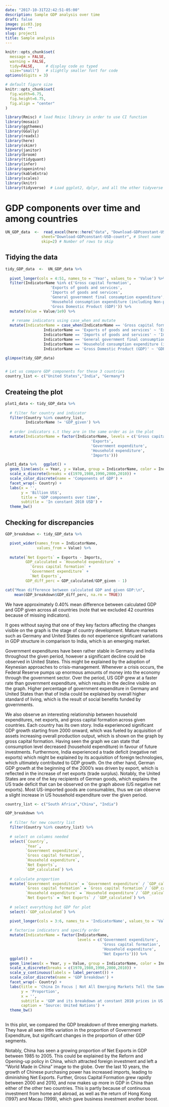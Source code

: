 ```yaml
---
date: "2017-10-31T22:42:51-05:00"
description: Sample GDP analysis over time
draft: false
image: pic03.jpg
keywords: ""
slug: project1
title: Sample analysis   
---
```



```r
knitr::opts_chunk$set(
  message = FALSE, 
  warning = FALSE, 
  tidy=FALSE,     # display code as typed
  size="small")   # slightly smaller font for code
options(digits = 3)

# default figure size
knitr::opts_chunk$set(
  fig.width=6.75, 
  fig.height=6.75,
  fig.align = "center"
)
```


```r
library(Rmisc) # load Rmisc library in order to use CI function
library(mosaic)
library(ggthemes)
library(GGally)
library(readxl)
library(here)
library(skimr)
library(janitor)
library(broom)
library(tidyquant)
library(infer)
library(openintro)
library(kableExtra)
library(scales)
library(knitr)
library(tidyverse)  # Load ggplot2, dplyr, and all the other tidyverse packages
```


# GDP components over time and among countries



```r

UN_GDP_data  <-  read_excel(here::here("data", "Download-GDPconstant-USD-countries.xls"), # Excel filename
                sheet="Download-GDPconstant-USD-countr", # Sheet name
                skip=2) # Number of rows to skip

```

## Tidying the data

```r

tidy_GDP_data  <-  UN_GDP_data %>% 
  
  pivot_longer(cols = 4:51, names_to = 'Year', values_to = 'Value') %>% 
  filter(IndicatorName %in% c('Gross capital formation',
                    'Exports of goods and services',
                    'Imports of goods and services',
                    'General government final consumption expenditure',
                    'Household consumption expenditure (including Non-profit institutions serving households)',
                    'Gross Domestic Product (GDP)')) %>%
  mutate(Value = Value/1e9) %>% 
  
   # rename indicators using case_when and mutate
  mutate(IndicatorName = case_when(IndicatorName == 'Gross capital formation' ~ 'Gross capital formation',
                 IndicatorName == 'Exports of goods and services' ~ 'Exports',
                 IndicatorName == 'Imports of goods and services' ~ 'Imports',
                 IndicatorName == 'General government final consumption expenditure' ~ 'Government expenditure',
                 IndicatorName == 'Household consumption expenditure (including Non-profit institutions serving households)' ~ 'Household expenditure',
                 IndicatorName == 'Gross Domestic Product (GDP)' ~ 'GDP_given'))

glimpse(tidy_GDP_data)


# Let us compare GDP components for these 3 countries
country_list <- c("United States","India", "Germany")

```
## Createing the plot


```r

plot1_data <- tidy_GDP_data %>% 
  
  # filter for country and indicator
  filter(Country %in% country_list,
         IndicatorName != 'GDP_given') %>% 
  
  # order indicators s.t they are in the same order as in the plot
  mutate(IndicatorName = factor(IndicatorName, levels = c('Gross capital formation',
                                      'Exports',
                                      'Government expenditure',
                                      'Household expenditure',
                                      'Imports')))  

plot1_data %>%   ggplot() +
  geom_line(aes(x = Year, y = Value, group = IndicatorName, color = IndicatorName), size = 0.8) +
  scale_x_discrete(breaks = c(1970,1980,1990,2000,2010)) +
  scale_color_discrete(name = 'Components of GDP') +
  facet_wrap(~ Country) +
  labs(x = '',
       y = 'Billion US$',
       title = 'GDP components over time',
       subtitle = 'In constant 2010 USD') +
  theme_bw()

```

## Checking for discrepancies



```r

GDP_breakdown <- tidy_GDP_data %>% 

  pivot_wider(names_from = IndicatorName,
              values_from = Value) %>% 
  
  mutate(`Net Exports` = Exports - Imports,
         GDP_calculated = `Household expenditure` + 
           `Gross capital formation` +
           `Government expenditure` +
           `Net Exports`,
         GDP_diff_perc = GDP_calculated/GDP_given - 1)

```



```r

cat("Mean difference between calculated GDP and given GDP:\n",
    mean(GDP_breakdown$GDP_diff_perc, na.rm = TRUE))

```

We have approximately 0.40% mean difference between calculated GDP and GDP given across all countries (note that we excluded 42 countries because of missing indicators).


It goes without saying that one of they key factors affecting the changes visible on the graph is the stage of country development. Mature markets such as Germany and United States do not experience significant variations in GDP structure in comparison to India, which is an emerging market. 

Government expenditures have been rather stable in Germany and India throughout the given period, however a significant decline could be observed in United States. This might be explained by the adoption of Keynesian approaches to crisis-management. Whenever a crisis occurs, the Federal Reserve pumps up enormous amounts of money into the economy through the government sector. Over the period, US GDP grew at a faster rate than government expenditure, which results in the decline visible on the graph. Higher percentage of government expenditure in Germany and United States than that of India could be explained by overall higher standard of living, which is the result of social benefits funded by governments.

We also observe an interesting relationship between household expenditures, net exports, and gross capital formation across given countries. Each country has its own story. India experienced significant GDP growth starting from 2000 onward, which was fueled by acquisition of assets increasing overall production output, which is shown on the graph by gross capital formation. Having seen the graph we can state that consumption level decreased (household expenditure) in favour of future investments. Furthermore, India experienced a trade deficit (negative net exports) which might be explained by its acquisition of foreign technologies, which ultimately contributed to GDP growth. On the other hand, German GDP growth at the beginning of the 2000's was driven by export, which is reflected in the increase of net exports (trade surplus). Notably, the United States are one of the key recipients of German goods, which explains the US trade deficit that can be observed on the graph above (US negative net exports). Most US-imported goods are consumables, thus we can observe a slight increase in US household expenditure over the given period. 



```r

country_list <- c("South Africa","China", "India")

GDP_breakdown %>% 
  
  # filter for new country list 
  filter(Country %in% country_list) %>% 
  
  # select on columns needed
  select(`Country`,
         `Year`,
         `Government expenditure`,
         `Gross capital formation`,
         `Household expenditure`,
         `Net Exports`,
         `GDP_calculated`) %>%
  
  # calculate proportion
  mutate(`Government expenditure` = `Government expenditure` / `GDP_calculated`,
         `Gross capital formation` = `Gross capital formation`/ `GDP_calculated`,
         `Household expenditure` = `Household expenditure`/ `GDP_calculated`,
         `Net Exports` = `Net Exports` / `GDP_calculated`) %>% 
  
  # select everything but GDP for plot
  select(-`GDP_calculated`) %>% 

  pivot_longer(cols = 3:6, names_to = 'IndicatorName', values_to = 'Value') %>% 
  
  # factorise indicators and specify order 
  mutate(IndicatorName = factor(IndicatorName, 
                                levels = c('Government expenditure',
                                           'Gross capital formation',
                                           'Household expenditure',
                                           'Net Exports'))) %>% 
  ggplot() +
  geom_line(aes(x = Year, y = Value, group = IndicatorName, color = IndicatorName), size = 0.8)+
  scale_x_discrete(breaks = c(1970,1980,1990,2000,2010)) +
  scale_y_continuous(labels = label_percent()) +
  scale_color_discrete(name = 'GDP breakdown') +
  facet_wrap(~ Country) +
  labs(title = 'China In Focus | Not All Emerging Markets Tell the Same Story',
       y = 'Proportion',
       x = '',
       subtitle = 'GDP and its breakdown at constant 2010 prices in US Dollars',
       caption = 'Source: United Nations') +
  theme_bw()
  
```
In this plot, we compared the GDP breakdown of three emerging markets. They have all seen little variation in the proportion of Government Expenditure, but significant changes in the proportion of other GDP segments. 

Notably, China has seen a growing proportion of Net Exports in GDP between 1985 to 2005. This could be explained by the Reform and Opening-up policy in China, which attracted foreign investment and left a "World Made in China" image to the globe. Over the last 10 years, the growth of Chinese purchasing power has increased imports, leading to diminishing Net Exports. Further, Gross Capital Formation grew rapidly between 2000 and 2010, and now makes up more in GDP in China than either of the other two countries. This is partly because of continuous investment from home and abroad, as well as the return of Hong Kong (1997) and Macau (1999), which gave business investment another boost. 



